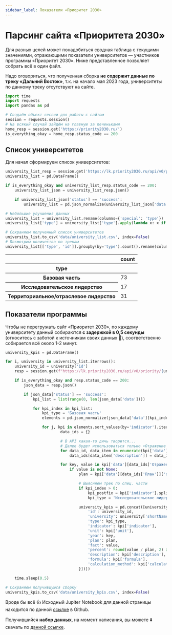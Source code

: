 ```yaml
---
sidebar_label: Показатели «Приоритет 2030»
---
```


# Парсинг сайта «Приоритета 2030»

Для разных целей может понадобиться сводная таблица с текущими значениями, отражающими показатели университетов — участников программы «Приоритет 2030». Ниже представленное позволяет собрать всё в один файл.

Надо оговориться, что полученная сборка **не содержит данные по треку «Дальний Восток»**, т.к. на начало мая 2023 года, университеты по данному треку отсутствуют на сайте.

```python showLineNumbers title="Импорты и начальные настройки"
import time
import requests
import pandas as pd

# Создаём объект сессии для работы с сайтом
session = requests.session()
# На всякий случай зайдём на главную за печеньками
home_resp = session.get('https://priority2030.ru/')
is_everything_okay = home_resp.status_code == 200
```

## Список университетов

Для начал сформируем список университетов:


```python showLineNumbers title="Формируем список университетов"
university_list_resp = session.get('https://lk.priority2030.ru/api/v0/priority/list')
university_list = pd.DataFrame()

if is_everything_okay and university_list_resp.status_code == 200:
    university_list_json = university_list_resp.json()

    if university_list_json['status'] == 'success':
        university_list = pd.json_normalize(university_list_json['data']['participants'])

# Небольшие улучшения данных
university_list = university_list.rename(columns={'special': 'type'})
university_list['type'] = university_list['type'].apply(lambda x: x if x != '' else 'Базовая часть')

# Сохраняем полученный список университетов
university_list.to_csv('data/university_list.csv', index=False)
# Посмотрим количество по трекам
university_list[['type', 'id']].groupby(by='type').count().rename(columns={'id': 'count'})
```


<table class="dataframe">
  <thead>
    <tr>
      <th></th>
      <th>count</th>
    </tr>
    <tr>
      <th>type</th>
      <th></th>
    </tr>
  </thead>
  <tbody>
    <tr>
      <th>Базовая часть</th>
      <td>73</td>
    </tr>
    <tr>
      <th>Исследовательское лидерство</th>
      <td>17</td>
    </tr>
    <tr>
      <th>Территориальное/отраслевое лидерство</th>
      <td>31</td>
    </tr>
  </tbody>
</table>


## Показатели программы

Чтобы не перегружать сайт «Приоритет 2030», по каждому университету данный собираются **с задержкой в 0,5 секунды** (относитесь с заботой к источникам своих данных 🤗), соответственно собирается всё около 1-2 минут.


```python showLineNumbers title="Собираем показатели программы по университетам"
university_kpis = pd.DataFrame()

for i, university in university_list.iterrows():
    university_id = university['id']
    resp = session.get(f"https://lk.priority2030.ru/api/v0/priority/{university_id}/indicator")

    if is_everything_okay and resp.status_code == 200:
        json_data = resp.json()

        if json_data['status'] == 'success':
            kpi_list = list(range(0, len(json_data['data'])))

            for kpi_index in kpi_list:
                kpi_type = 'Базовая часть'
                elements = pd.json_normalize(json_data['data'][kpi_index]['elements'])

                for j, kpi in elements.sort_values(by='indicator').iterrows():
                        data_ids = {}

                        # В API какая-то дичь творится...
                        # Далее будет использоваться только «Отражение факта» и «План», но есть ещё и «Факт» 🤷‍♂️
                        for data_id, data_item in enumerate(kpi['data']):
                            data_ids[data_item['description']] = data_id

                        for key, value in kpi['data'][data_ids['Отражение факта']]['data'].items():
                            if value is not None:
                                plan = kpi['data'][data_ids['План']]['data'][key]

                                # Выясняем трек по спец. части
                                if kpi_index > 0:
                                    kpi_postfix = kpi['indicator'].split('_')[1]
                                    kpi_type = 'Исследовательское лидерство' if kpi_postfix == 'с1' else 'Территориальное/отраслевое лидерство'

                                university_kpis = pd.concat([university_kpis, pd.DataFrame([{
                                    'id': university_id,
                                    'university': university['shortName'],
                                    'type': kpi_type,
                                    'indicator': kpi['indicator'],
                                    'unit': kpi['unit'],
                                    'year': key,
                                    'plan': plan,
                                    'fact': value,
                                    'percent': round(value / plan, 2) if plan else 0,
                                    'description': kpi['description'],
                                    'formula': kpi['formula'],
                                    'calculation_method': kpi['calculationMethod']
                                }])])

    time.sleep(0.5)

# Сохраняем получившуюся сборку
university_kpis.to_csv('data/university_kpis.csv', index=False)
```

Вроде бы всё 👍 Исходный Jupiter Notebook для данной страницы находится по данной [ссылке](https://github.com/psalru/analytics/blob/master/PSAL-19_parse_kpi_from_site_p2030/parse_university_kpis.ipynb) в Github.


Получившийся **набор данных**, на момент написания, вы можете ⬇️ скачать по [данной ссылке](https://storage.yandexcloud.net/psal.public/datasets/2023-05-03_universities_kpis_from_p2030_site.xlsx).
